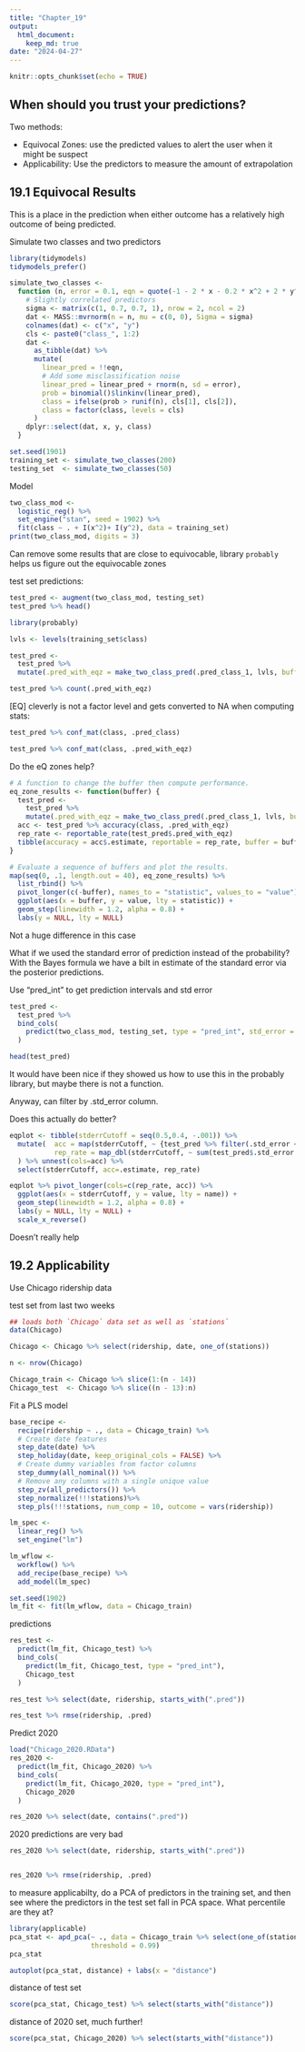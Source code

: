 ```yaml
---
title: "Chapter_19"
output: 
  html_document: 
    keep_md: true
date: "2024-04-27"
---
```


```r
knitr::opts_chunk$set(echo = TRUE)
```


## When should you trust your predictions?

Two methods:

* Equivocal Zones: use the predicted values to alert the user when it might be suspect
* Applicability: Use the predictors to measure the amount of extrapolation

## 19.1 Equivocal Results

This is a place in the prediction when either outcome has a relatively high outcome of being predicted.

Simulate two classes and two predictors

```r
library(tidymodels)
tidymodels_prefer()

simulate_two_classes <- 
  function (n, error = 0.1, eqn = quote(-1 - 2 * x - 0.2 * x^2 + 2 * y^2))  {
    # Slightly correlated predictors
    sigma <- matrix(c(1, 0.7, 0.7, 1), nrow = 2, ncol = 2)
    dat <- MASS::mvrnorm(n = n, mu = c(0, 0), Sigma = sigma)
    colnames(dat) <- c("x", "y")
    cls <- paste0("class_", 1:2)
    dat <- 
      as_tibble(dat) %>% 
      mutate(
        linear_pred = !!eqn,
        # Add some misclassification noise
        linear_pred = linear_pred + rnorm(n, sd = error),
        prob = binomial()$linkinv(linear_pred),
        class = ifelse(prob > runif(n), cls[1], cls[2]),
        class = factor(class, levels = cls)
      )
    dplyr::select(dat, x, y, class)
  }

set.seed(1901)
training_set <- simulate_two_classes(200)
testing_set  <- simulate_two_classes(50)
```

Model
```r
two_class_mod <- 
  logistic_reg() %>% 
  set_engine("stan", seed = 1902) %>% 
  fit(class ~ . + I(x^2)+ I(y^2), data = training_set)
print(two_class_mod, digits = 3)

```
Can remove some results that are close to equivocable,  library `probably` helps us figure out the equivocable zones

test set predictions:
```r
test_pred <- augment(two_class_mod, testing_set)
test_pred %>% head()

```

```r
library(probably)

lvls <- levels(training_set$class)

test_pred <- 
  test_pred %>% 
  mutate(.pred_with_eqz = make_two_class_pred(.pred_class_1, lvls, buffer = 0.15))

test_pred %>% count(.pred_with_eqz)

```

[EQ] cleverly is not a factor level and gets converted to NA when computing stats:

```r
test_pred %>% conf_mat(class, .pred_class)

test_pred %>% conf_mat(class, .pred_with_eqz)


```

Do the eQ zones help?

```r
# A function to change the buffer then compute performance.
eq_zone_results <- function(buffer) {
  test_pred <- 
    test_pred %>% 
    mutate(.pred_with_eqz = make_two_class_pred(.pred_class_1, lvls, buffer = buffer))
  acc <- test_pred %>% accuracy(class, .pred_with_eqz)
  rep_rate <- reportable_rate(test_pred$.pred_with_eqz)
  tibble(accuracy = acc$.estimate, reportable = rep_rate, buffer = buffer)
}

# Evaluate a sequence of buffers and plot the results. 
map(seq(0, .1, length.out = 40), eq_zone_results) %>% 
  list_rbind() %>% 
  pivot_longer(c(-buffer), names_to = "statistic", values_to = "value") %>% 
  ggplot(aes(x = buffer, y = value, lty = statistic)) + 
  geom_step(linewidth = 1.2, alpha = 0.8) + 
  labs(y = NULL, lty = NULL)
```
Not a huge difference in this case

What if we used the standard error of prediction instead of the probability?  With the Bayes formula we have a bilt in estimate of the standard error via the posterior predictions.

Use "pred_int" to get prediction intervals and std error

```r
test_pred <- 
  test_pred %>% 
  bind_cols(
    predict(two_class_mod, testing_set, type = "pred_int", std_error = TRUE)
  )

head(test_pred)
```

It would have been nice if they showed us how to use this in the probably library, but maybe there is not a function.

Anyway, can filter by .std_error column.

Does this actually do better?

```r
eqplot <- tibble(stderrCutoff = seq(0.5,0.4, -.001)) %>%
  mutate(  acc = map(stderrCutoff, ~ {test_pred %>% filter(.std_error < .x) %>% accuracy(class, .pred_class)}),
           rep_rate = map_dbl(stderrCutoff, ~ sum(test_pred$.std_error < .x)/nrow(test_pred))
  ) %>% unnest(cols=acc) %>%
  select(stderrCutoff, acc=.estimate, rep_rate)

eqplot %>% pivot_longer(cols=c(rep_rate, acc)) %>%
  ggplot(aes(x = stderrCutoff, y = value, lty = name)) + 
  geom_step(linewidth = 1.2, alpha = 0.8) + 
  labs(y = NULL, lty = NULL) +
  scale_x_reverse()
```
Doesn't really help

## 19.2 Applicability

Use Chicago ridership data

test set from last two weeks

```r
## loads both `Chicago` data set as well as `stations`
data(Chicago)

Chicago <- Chicago %>% select(ridership, date, one_of(stations))

n <- nrow(Chicago)

Chicago_train <- Chicago %>% slice(1:(n - 14))
Chicago_test  <- Chicago %>% slice((n - 13):n)
```


Fit a PLS model

```r
base_recipe <-
  recipe(ridership ~ ., data = Chicago_train) %>%
  # Create date features
  step_date(date) %>%
  step_holiday(date, keep_original_cols = FALSE) %>%
  # Create dummy variables from factor columns
  step_dummy(all_nominal()) %>%
  # Remove any columns with a single unique value
  step_zv(all_predictors()) %>%
  step_normalize(!!!stations)%>%
  step_pls(!!!stations, num_comp = 10, outcome = vars(ridership))

lm_spec <-
  linear_reg() %>%
  set_engine("lm") 

lm_wflow <-
  workflow() %>%
  add_recipe(base_recipe) %>%
  add_model(lm_spec)

set.seed(1902)
lm_fit <- fit(lm_wflow, data = Chicago_train)
```

predictions

```r
res_test <-
  predict(lm_fit, Chicago_test) %>%
  bind_cols(
    predict(lm_fit, Chicago_test, type = "pred_int"),
    Chicago_test
  )

res_test %>% select(date, ridership, starts_with(".pred"))

res_test %>% rmse(ridership, .pred)

```

Predict 2020

```r
load("Chicago_2020.RData")
res_2020 <-
  predict(lm_fit, Chicago_2020) %>%
  bind_cols(
    predict(lm_fit, Chicago_2020, type = "pred_int"),
    Chicago_2020
  ) 

res_2020 %>% select(date, contains(".pred"))

```

2020 predictions are very bad

```r
res_2020 %>% select(date, ridership, starts_with(".pred"))


res_2020 %>% rmse(ridership, .pred)

```
to measure applicabilty, do a PCA of predictors in the training set, and then see where the predictors in the test set fall in PCA space.  What percentile are they at?

```r
library(applicable)
pca_stat <- apd_pca(~ ., data = Chicago_train %>% select(one_of(stations)), 
                    threshold = 0.99)
pca_stat

```
```r
autoplot(pca_stat, distance) + labs(x = "distance")
```

distance of test set
```r
score(pca_stat, Chicago_test) %>% select(starts_with("distance"))

```
distance of 2020 set, much further!

```r
score(pca_stat, Chicago_2020) %>% select(starts_with("distance"))

```

